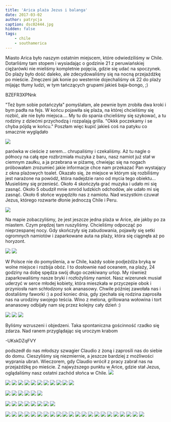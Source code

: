 ```yaml
---
title: 'Arica plaża Jezus i balanga'
date: 2017-03-02
author: patrycja
caption: dsc02444.jpg
hidden: false
tags: 
    - chile
    - southamerica
---
```


Miasto Arica było naszym ostatnim miejscem, które odwiedziliśmy w Chile. Dotarliśmy tam stopem i wysiadając o godzinie 21 z peruwiańskiej ciężarówki nie mieliśmy kompletnie pojęcia, gdzie się udać na spoczynek. Do plaży było dość daleko, ale zdecydowaliśmy się na nocną przejażdżkę po mieście. Zmęczeni jak konie po westernie dojechaliśmy ok 22 do plaży mijając tłumy ludzi, w tym tańczących grupami jakieś baja-bongo, ;) 

<youtube>BZEFR3XPNnk</youtube>

"Też bym sobie potańczyła" pomyślałam, ale pewnie bym zrobiła dwa kroki i bym padła na fejs. 
W końcu pojawiła się plaża, na której chcieliśmy się rozbić, ale nie było miejsca....
My tu do spania chcieliśmy się szykować, a tu rodziny z dziećmi przychodzą i rozpalają grilla. "Okkk poczekamy i se chyba pójdą w końcu." Poszłam więc kupić jakieś coś na patyku co smacznie wyglądało

![](./dsc02437.jpg)

parówka w cieście z serem... chrupaliśmy i czekaliśmy.
Aż tu nagle o północy na całą epe rozbrzmiała muzyka z baru, nasz namiot już stał w ciemnym zaułku, a ja przebrana w piżamę, chwiejąc się na nogach próbowałam zrozumieć jakie informacje chce nam przekazać Pan wystający z okna plażowych toalet. Okazało się, że miejsce w którym się rozbiliśmy jest narażone na powódź, która nadejdzie rano od mycia tego obiektu... Musieliśmy się przenieść.
Około 4 skończyła grać muzyka i udało mi się zasnąć.
Około 5 obudził mnie smród ludzkich odchodów, ale udało mi się zasnąć.
Około 6 słońce wypędziło nas z namiotu.
Nad wszystkim czuwał Jezus, którego rozwarte dłonie jednoczą Chile i Peru. 

![](./dsc02555.jpg)

Na mapie zobaczyliśmy, że jest jeszcze jedna plaża w Arice, ale jakby po za miastem. Czym prędzej tam ruszyliśmy. Chcieliśmy odpocząć po nieprzespanej nocy.
Gdy skończyły się zabudowania, pojawiły się setki ogromnych namiotów i zaparkowane auta na plaży, która się ciągnęła aż po horyzont.

<grid columns="2">

![](./dsc02462.jpg)
![](./dsc02461.jpg)

</grid>

W Polsce nie do pomyślenia, a w Chile, każdy sobie podjeżdża bryką w wolne miejsce i rozbija obóz. I to dosłownie nad oceanem, na plaży, 24 godziny na dobę spędza swój długo oczekiwany urlop. 
My również zaparkowaliśmy nasze bryki i rozłożyliśmy namiot. Nasz wizerunek musiał uderzyć w serce młodej kobiety, która mieszkała w przyczepie obok i przyniosła nam schłodzony sok ananasowy. Chwile później zawołała nas i dostaliśmy faworki :) a pod koniec dnia, gdy zjechała się rodzina zaprosiła nas na urodziny swojego teścia. 
Wino z melona, grillowana wołowina i tort ananasowy odbijały nam się przez kolejny cały dzień :) 

<grid columns="2">

![](./dsc02440.jpg)
![](./dsc02437.jpg)
![](./dsc02439.jpg)

</grid>

Byliśmy wzruszeni i objedzeni. Taka spontaniczna gościnność rzadko się zdarza. 
Nad ranem przyglądając się uroczym krabom 

<youtube>-UKskDZqFVY</youtube>

podszedł do nas młodszy szwagier Claudio z żoną i zaprosili nas do siebie do domu. 
Cieszyliśmy się niezmiernie, a jeszcze bardziej z możliwości wyprania ubrań. Wieczorem, gdy Claudio wrócił z pracy zabrał nas na przejażdżkę po mieście.
Z najwyższego punktu w Arice, gdzie stał Jezus, oglądaliśmy nasz ostatni zachód słońca w Chile.
![](./dsc02543.jpg)

<grid columns="3">

![](./dsc02441.jpg)
![](./dsc02443.jpg)
![](./dsc02448.jpg)
![](./dsc02447.jpg)
![](./dsc02446.jpg)
![](./dsc02445.jpg)
![](./dsc02454.jpg)
![](./dsc02451.jpg)
![](./dsc02449.jpg)
![](./dsc02463.jpg)
![](./dsc02462.jpg)

</grid>
<grid columns="4">

![](./dsc02461.jpg)
![](./dsc02460.jpg)
![](./dsc02457.jpg)
![](./dsc02464.jpg)
![](./dsc02474.jpg)
![](./dsc02473.jpg)

</grid>
<grid columns="2">

![](./dsc02468.jpg)
![](./dsc02466.jpg)
![](./dsc02485.jpg)
![](./dsc02483.jpg)
![](./dsc02482.jpg)
![](./dsc02480.jpg)
![](./dsc02475.jpg)
![](./dsc02491.jpg)

</grid>
<grid columns="3">

![](./dsc02490.jpg)
![](./dsc02489.jpg)
![](./dsc02487.jpg)
![](./dsc02486.jpg)
![](./dsc02496.jpg)
![](./dsc02492.jpg)
![](./dsc02498.jpg)
![](./dsc02505.jpg)
![](./dsc02508.jpg)
![](./dsc02506.jpg)
![](./dsc02512.jpg)
![](./dsc02515.jpg)
![](./dsc02520.jpg)
![](./dsc02528.jpg)
![](./dsc02529.jpg)
![](./dsc02535.jpg)
![](./dsc02547.jpg)
![](./dsc02550.jpg)
![](./dsc02555.jpg)
![](./dsc02556.jpg)
![](./dsc02559.jpg)
![](./20170130_200737.jpg)

</grid>